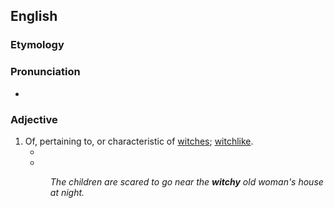 ==English==

===Etymology===
{{suffix|witch|y|lang=en}}

===Pronunciation===
* {{rhymes|ɪtʃi|lang=en}}

===Adjective===
{{en-adj|er}}

# Of, pertaining to, or characteristic of [[witches]]; [[witchlike]].
#* {{quote-book
    | year = 1967
    | year_published = 1980
    | author = Beverly Cleary
    | authorlink = Beverly Cleary
    | title = ''{{w|Mitch and Amy}}''
    | location = New York
    | publisher = Dell
    | isbn = 9780440454113
    | ol = 7521904M
    | page = 92
    | pageurl = http://archive.org/stream/mitchamy00clea#page/92/mode/2up/search/witchy
    | passage = Bernadette was a small wiry girl with a lot of long '''witchy''' black hair, and on the first day of school she wore only one sock.
}}
#* {{quote-book
    | date = 2006-08-08
    | title = Packaging Girlhood: Rescuing Our Daughters from Marketers' Schemes
    | first = Sharon
    | last = Lamb
    | coauthors = Brown, Lyn Mikel
    | location = New York
    | publisher = St. Martin's Press
    | isbn = 9780312352509
    | ol = 9771055M
    | page = 96
    | pageurl = http://books.google.com/books?id=zUDWhM0SeQgC&pg=PA96&dq=witchy
    | passage = ''Sabrina'' and the three sisters in ''Charmed'' have a myriad of '''witchy''' powers.
}}
#: ''The children are scared to go near the '''witchy''' old woman's house at night.''